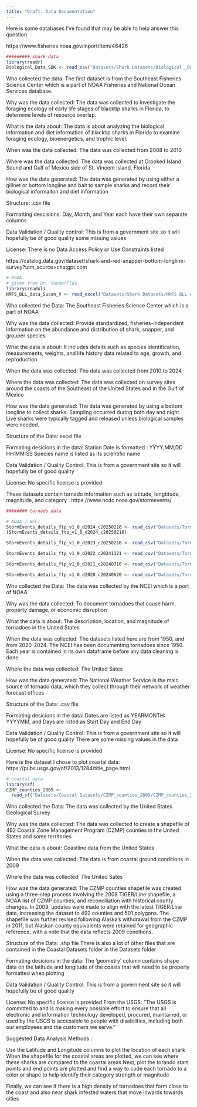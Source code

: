 ---
title: "Draft: Data Documentation"
---

Here is some databases I've found that may be able to help answer this question


https://www.fisheries.noaa.gov/inport/item/46426
```{r}
######### shark data
library(readr)
Biological_Data_SBK <- read_csv("Datasets/Shark Datasets/Biological _Data_SBK.csv")
```

Who collected the data: 
The first dataset is from the Southeast Fisheries Science Center which is a part of NOAA Fisheries and National Ocean Services database.

Why was the data collected: 
The data was collected to investigate the foraging ecology of early life stages of blacktip sharks in Florida, to determine levels of resource overlap.

What is the data about:
The data is about analyzing the biological information and diet information of blacktip sharks in Florida to examine foraging ecology, bioenergetics, and trophic level. 

When was the data collected:
The data was collected from 2008 to 2010 

Where was the data collected:
The data was collected at Crooked Island Sound and Gulf of Mexico side of St. Vincent Island, Florida

How was the data generated:
The data was generated by using either a gillnet or bottom longline and bait to sample sharks and record their biological informaiton and diet information

Structure: 
.csv file

Formatting descisions: 
Day, Month, and Year each have their own separate columns

Data Validation / Quality control:
This is from a government site so it will hopefully be of good quality
some missing values

License: 
There is no Data Access Policy or Use Constraints listed

https://catalog.data.gov/dataset/shark-and-red-snapper-bottom-longline-survey?utm_source=chatgpt.com
```{r}
# NOAA 
# given from Dr. VanderPlas 
library(readxl)
NMFS_BLL_data_Susan_V <- read_excel("Datasets/Shark Datasets/NMFS BLL data Susan V.xlsx")

```

Who collected the Data: 
The Southeast Fisheries Science Center which is a part of NOAA 

Why was the data collected:
Provide standardized, fisheries-independent information on the abundance and distribution of shark, snapper, and grouper species

What the data is about:
It includes details such as species identification, measurements, weights, and life history data related to age, growth, and reproduction

When the data was collected:
The data was collected from 2010 to 2024

Where the data was collected: 
The data was collected on survey sites around the coasts of the Southeast of the United States and in the Gulf of Mexico

How was the data generated:
The data was generated by using a bottom longline to collect sharks. Sampling occurred during both day and night. Live sharks were typically tagged and released unless biological samples were needed.

Structure of the Data: excel file

Formating desicions in the data:
Station Date is formatted : YYYY,MM,DD HH:MM:SS
Species name is listed as its scientific name

Data Validation / Quality Control: 
This is from a government site so it will hopefully be of good quality

License: 
No specific license is provided


These datasets contain tornado information such as latitude, longtitude, magnitude, and category : https://www.ncdc.noaa.gov/stormevents/
```{r}
######## tornado data

# NOAA / NCEI
StormEvents_details_ftp_v1_0_d2024_c20250216 <- read_csv("Datasets/Tornado_Datasets/StormEvents_details-ftp_v1.0_d2024_c20250216.csv")
(StormEvents_details_ftp_v1_0_d2024_c20250216)

StormEvents_details_ftp_v1_0_d2023_c20250216 <- read_csv("Datasets/Tornado_Datasets/StormEvents_details-ftp_v1.0_d2023_c20250216.csv")

StormEvents_details_ftp_v1_0_d2022_c20241121 <- read_csv("Datasets/Tornado_Datasets/StormEvents_details-ftp_v1.0_d2022_c20241121.csv")

StormEvents_details_ftp_v1_0_d2021_c20240716 <- read_csv("Datasets/Tornado_Datasets/StormEvents_details-ftp_v1.0_d2021_c20240716.csv")

StormEvents_details_ftp_v1_0_d2020_c20240620 <- read_csv("Datasets/Tornado_Datasets/StormEvents_details-ftp_v1.0_d2020_c20240620.csv")
```

Who collected the Data: 
The data was collected by the NCEI which is a port of NOAA

Why was the data collected:
To document tornadoes that cause harm, property damage, or economic disruption

What the data is about:
The description, location, and magnitude of tornadoes in the United States

When the data was collected:
The datasets listed here are from 1950, and from 2020-2024. 
The NCEI has been documenting tornadoes since 1950. 
Each year is contained in its own dataframe before any data cleaning is done

Where the data was collected: 
The United Sates

How was the data generated:
The National Weather Service is the main source of tornado data, which they collect through their network of weather forecast offices

Structure of the Data: 
.csv file

Formating desicions in the data:
Dates are listed as YEARMONTH: YYYYMM, and Days are listed as Start Day and End Day

Data Validation / Quality Control: 
This is from a government site so it will hopefully be of good quality
There are some missing values in the data

License: 
No specific license is provided

Here is the dataset I chose to plot coastal data: https://pubs.usgs.gov/of/2013/1284/title_page.html
```{r}
# coastal data
library(sf)
CZMP_counties_2009 <- 
  read_sf("Datasets/Coastal Datasets/CZMP_counties_2009/CZMP_counties_2009.shp")
```

Who collected the Data: 
The data was collected by the United States Geological Survey

Why was the data collected:
The data was collected to create a shapefile of 492 Coastal Zone Management Program (CZMP) counties in the United States and some territories

What the data is about:
Coastline data from the United States

When the data was collected:
The data is from coastal ground conditions in 2009

Where the data was collected: 
The United Sates

How was the data generated:
The CZMP counties shapefile was created using a three-step process involving the 2008 TIGER/Line shapefile, a NOAA list of CZMP counties, and reconciliation with historical county changes. In 2009, updates were made to align with the latest TIGER/Line data, increasing the dataset to 492 counties and 501 polygons. The shapefile was further revised following Alaska's withdrawal from the CZMP in 2011, but Alaskan county equivalents were retained for geographic reference, with a note that the data reflects 2009 conditions.

Structure of the Data: 
.shp file
There is also a lot of other files that are contained in the Coastal Datasets folder in the Datasets folder

Formating desicions in the data:
The 'geometry' column contains shape data on the latitude and longitude of the coasts that will need to be properly formatted when plotting

Data Validation / Quality Control: 
This is from a government site so it will hopefully be of good quality

License: 
No specific license is provided
From the USGS: "The USGS is committed to and is making every possible effort to ensure that all electronic and information technology developed, procured, maintained, or used by the USGS is accessible to people with disabilities, including both our employees and the customers we serve."



Suggested Data Analysis Methods : 

Use the Latitude and Longitude columns to plot the location of each shark
When the shapefile for the coastal areas are plotted, we can see where these sharks are compared to the coastal areas
Next, plot the torando start points and end points are plotted and find a way to code each tornado to a color or shape to help identify their category strength or magnitude

Finally, we can see if there is a high density of tornadoes that form close to the coast and also near shark infested waters that move inwards towards cities

